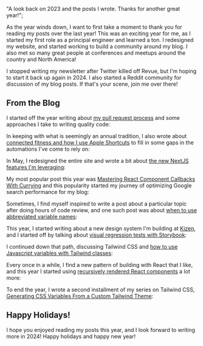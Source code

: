 
  "A look back on 2023 and the posts I wrote. Thanks for another great year!";

As the year winds down, I want to first take a moment to thank you for reading my posts over the last year! This was an exciting year for me, as I started
my first role as a principal engineer and learned a ton. I redesigned my website, and started working to build a community around my blog. I also met so
many great people at conferences and meetups around the country and North America!

I stopped writing my newsletter after Twitter killed off Revue, but I'm hoping to start it back up again in 2024. I also started a Reddit community
for discussion of my blog posts. If that's your scene, join me over there!

## From the Blog

I started off the year writing about [my pull request process](https://keegan.codes/blog/review-your-own-pull-requests) and some approaches I take to writing quality code:

<PostPreview slug="review-your-own-pull-requests" />

In keeping with what is seemingly an annual tradition, I also wrote about [connected fitness and how I use Apple Shortcuts](https://keegan.codes/blog/filling-in-the-connected-fitness-gaps-with-apple-shortcuts) to fill in some gaps in the automations I've come to rely on:

<PostPreview slug="filling-in-the-connected-fitness-gaps-with-apple-shortcuts" />

In May, I redesigned the entire site and wrote a bit about [the new NextJS features I'm leveraging](https://keegan.codes/blog/welcome-to-my-new-blog):

<PostPreview slug="welcome-to-my-new-blog" />

My most popular post this year was [Mastering React Component Callbacks With Currying](https://keegan.codes/blog/mastering-react-component-callbacks-with-currying) and this
popularity started my journey of optimizing Google search performance for my blog:

<PostPreview slug="mastering-react-component-callbacks-with-currying" />

Sometimes, I find myself inspired to write a post about a particular topic after doing hours of code review, and one such post was about [when to use abbreviated variable names](https://keegan.codes/blog/abbreviated-variable-names):

<PostPreview slug="abbreviated-variable-names" />

This year, I started writing about a new design system I'm building at [Kizen](https://kizen.com), and I started off by talking about [visual regression tests with Storybook](https://keegan.codes/blog/visual-regression-testing):

<PostPreview slug="visual-regression-testing" />

I continued down that path, discussing Tailwind CSS and [how to use Javascript variables with Tailwind classes](https://keegan.codes/blog/using-javascript-variables-in-tailwind):

<PostPreview slug="using-javascript-variables-in-tailwind" />

Every once in a while, I find a new pattern of building with React that I like, and this year I started using [recursively rendered React components](https://keegan.codes/blog/recursive-react-component-rendering) a lot more:

<PostPreview slug="recursive-react-component-rendering" />

To end the year, I wrote a second installment of my series on Tailwind CSS, [Generating CSS Variables From a Custom Tailwind Theme](https://keegan.codes/blog/generating-css-variables-from-a-custom-tailwind-theme):

<PostPreview slug="generating-css-variables-from-a-custom-tailwind-theme" />

## Happy Holidays!

I hope you enjoyed reading my posts this year, and I look forward to writing more in 2024! Happy holidays and happy new year!
